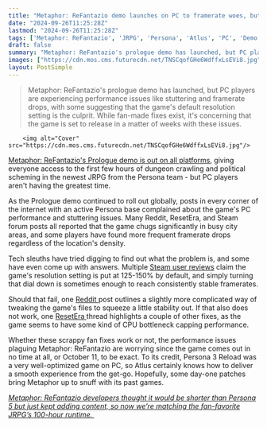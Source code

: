 ```yaml
---
title: "Metaphor: ReFantazio demo launches on PC to framerate woes, but fans are already cracking fixes for the new JRPG"
date: "2024-09-26T11:25:28Z"
lastmod: "2024-09-26T11:25:28Z"
tags: ['Metaphor: ReFantazio', 'JRPG', 'Persona', 'Atlus', 'PC', 'Demo', 'Performance Issues', 'Stuttering', 'Framerate Drops', 'Optimization']
draft: false
summary: "Metaphor: ReFantazio's prologue demo has launched, but PC players are experiencing performance issues like stuttering and framerate drops, with some suggesting that the game's default resolution setting is the culprit. While fan-made fixes exist, it's concerning that the game is set to release in a matter of weeks with these issues."
images: ["https://cdn.mos.cms.futurecdn.net/TNSCqofGHe6WdffxLsEVi8.jpg"]
layout: PostSimple
---
```

> Metaphor: ReFantazio's prologue demo has launched, but PC players are experiencing performance issues like stuttering and framerate drops, with some suggesting that the game's default resolution setting is the culprit. While fan-made fixes exist, it's concerning that the game is set to release in a matter of weeks with these issues.


        <img alt="Cover" src="https://cdn.mos.cms.futurecdn.net/TNSCqofGHe6WdffxLsEVi8.jpg"/>
        
[Metaphor: ReFantazio's Prologue demo is out on all platforms](https://www.gamesradar.com/games/jrpg/metaphor-refantazios-prologue-demo-is-rolling-out-now-and-save-data-will-carry-over-into-the-persona-developers-new-jrpg/), giving everyone access to the first few hours of dungeon crawling and political scheming in the newest JRPG from the Persona team - but PC players aren't having the greatest time. 

As the Prologue demo continued to roll out globally, posts in every corner of the internet with an active Persona base complained about the game's PC performance and stuttering issues. Many Reddit, ResetEra, and Steam forum posts all reported that the game chugs significantly in busy city areas, and some players have found more frequent framerate drops regardless of the location's density.

Tech sleuths have tried digging to find out what the problem is, and some have even come up with answers. Multiple [Steam user reviews](https://store.steampowered.com/app/3130330/Metaphor_ReFantazio__Prologue_Demo/#app_reviews_hash) claim the game's resolution setting is put at 125-150% by default, and simply turning that dial down is sometimes enough to reach consistently stable framerates.

Should that fail, one [Reddit ](https://www.reddit.com/r/MetaphorReFantazio/comments/1fpnsne/metaphor_refantazio_pc_stuttering_fix/?utm_source=share&utm_medium=web3x&utm_name=web3xcss&utm_term=1&utm_content=share_button)post outlines a slightly more complicated way of tweaking the game's files to squeeze a little stability out. If that also does not work, one [ResetEra ](https://www.resetera.com/threads/metaphor-refantazio-pc-performance-thread.992346/)thread highlights a couple of other fixes, as the game seems to have some kind of CPU bottleneck capping performance. 

Whether these scrappy fan fixes work or not, the performance issues plaguing Metaphor: ReFantazio are worrying since the game comes out in no time at all, or October 11, to be exact. To its credit, Persona 3 Reload was a very well-optimized game on PC, so Atlus certainly knows how to deliver a smooth experience from the get-go. Hopefully, some day-one patches bring Metaphor up to snuff with its past games. 

[<em>Metaphor: ReFantazio developers thought it would be shorter than Persona 5 but just kept adding content, so now we’re matching the fan-favorite JRPG’s 100-hour runtime.</em> ](https://www.gamesradar.com/games/jrpg/metaphor-refantazio-leads-thought-it-would-be-shorter-than-persona-5-but-just-kept-adding-content-so-now-were-matching-the-fan-favorite-jrpgs-100-hour-runtime/)
        